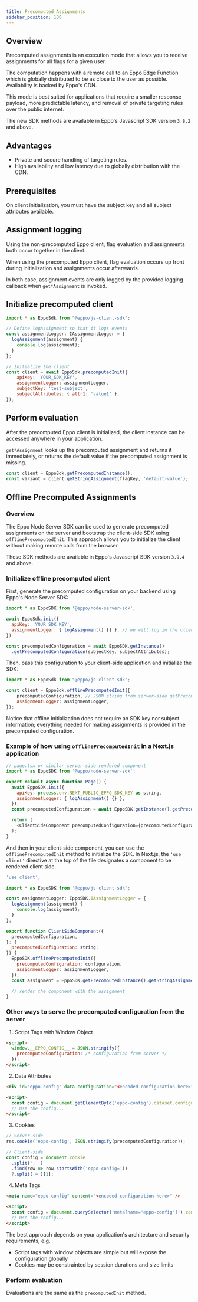 ```yaml
---
title: Precomputed Assignments
sidebar_position: 100
---
```


## Overview

Precomputed assignments is an execution mode that allows you to receive assignments for all flags for a given user.

The computation happens with a remote call to an Eppo Edge Function which is 
globally distributed to be as close to the user as possible. Availability is backed by Eppo's CDN.

This mode is best suited for applications that require a smaller response payload,
more predictable latency, and removal of private targeting rules over the public internet.

The new SDK methods are available in Eppo's Javascript SDK version `3.8.2` and above.

## Advantages

- Private and secure handling of targeting rules.
- High availability and low latency due to globally distribution with the CDN.

## Prerequisites

On client initialization, you must have the subject key and all subject attributes available.

## Assignment logging

Using the non-precomputed Eppo client, flag evaluation and assignments both occur together in the client.

When using the precomputed Eppo client, flag evaluation occurs up front during initialization and assignments occur afterwards.

In both case, assignment events are only logged by the provided logging callback when `get*Assignment` is invoked.

## Initialize precomputed client

```javascript
import * as EppoSdk from "@eppo/js-client-sdk";

// Define logAssignment so that it logs events
const assignmentLogger: IAssignmentLogger = {
  logAssignment(assignment) {
	console.log(assignment);
  }
};

// Initialize the client
const client = await EppoSdk.precomputedInit({
    apiKey: 'YOUR_SDK_KEY',
    assignmentLogger: assignmentLogger,
    subjectKey: 'test-subject',
    subjectAttributes: { attr1: 'value1' },
});
```

## Perform evaluation

After the precomputed Eppo client is initialized, the client instance can be accessed anywhere in your application.

`get*Assignment` looks up the precomputed assignment and returns it immediately, or returns the default value if the precomputed assignment is missing.

```javascript
const client = EppoSdk.getPrecomputedInstance();
const variant = client.getStringAssignment(flagKey, 'default-value');
```

## Offline Precomputed Assignments

### Overview

The Eppo Node Server SDK can be used to generate precomputed assignments on the server and bootstrap the client-side SDK using `offlinePrecomputedInit`. This approach allows you to initialize the client without making remote calls from the browser.

These SDK methods are available in Eppo's Javascript SDK version `3.9.4` and above.

### Initialize offline precomputed client

First, generate the precomputed configuration on your backend using Eppo's Node Server SDK:

```javascript
import * as EppoSDK from '@eppo/node-server-sdk';

await EppoSdk.init({
  apiKey: 'YOUR_SDK_KEY',
  assignmentLogger: { logAssignment() {} }, // we will log in the client, not here
})

const precomputedConfiguration = await EppoSDK.getInstance()
  .getPrecomputedConfiguration(subjectKey, subjectAttributes);
```

Then, pass this configuration to your client-side application and initialize the SDK:

```javascript
import * as EppoSdk from "@eppo/js-client-sdk";

const client = EppoSdk.offlinePrecomputedInit({
    precomputedConfiguration, // JSON string from server-side getPrecomputedConfiguration
    assignmentLogger: assignmentLogger,
});
```

Notice that offline initialization does not require an SDK key nor subject information; everything needed for making assignments is provided in the precomputed configuration.

### Example of how using `offlinePrecomputedInit` in a Next.js application

```javascript
// page.tsx or similar server-side rendered component
import * as EppoSDK from '@eppo/node-server-sdk';

export default async function Page() {
  await EppoSDK.init({
    apiKey: process.env.NEXT_PUBLIC_EPPO_SDK_KEY as string,
    assignmentLogger: { logAssignment() {} },
  });
  const precomputedConfiguration = await EppoSDK.getInstance().getPrecomputedConfiguration('<SUBJECT-KEY>', <SUBJECT-ATTRIBUTES>);

  return (
    <ClientSideComponent precomputedConfiguration={precomputedConfiguration} />
  );
}
```

And then in your client-side component, you can use the `offlinePrecomputedInit` method to initialize the SDK. In Next.js, the `'use client'` directive at the top of the file designates a component to be rendered client side.

```javascript
'use client';

import * as EppoSDK from '@eppo/js-client-sdk';

const assignmentLogger: EppoSDK.IAssignmentLogger = {
  logAssignment(assignment) {
    console.log(assignment);
  }
};

export function ClientSideComponent({
  precomputedConfiguration,
}: {
  precomputedConfiguration: string;
}) {
  EppoSDK.offlinePrecomputedInit({
    precomputedConfiguration: configuration,
    assignmentLogger: assignmentLogger,
  });
  const assignment = EppoSDK.getPrecomputedInstance().getStringAssignment('<FLAG-KEY>', '<DEFAULT-VALUE>');

  // render the component with the assignment
}
```

### Other ways to serve the precomputed configuration from the server

1. Script Tags with Window Object
```html
<script>
  window.__EPPO_CONFIG__ = JSON.stringify({
    precomputedConfiguration: /* configuration from server */
  });
</script>
```

2. Data Attributes
```html
<div id="eppo-config" data-configuration="<encoded-configuration-here>"></div>

<script>
  const config = document.getElementById('eppo-config').dataset.configuration;
  // Use the config...
</script>
```

3. Cookies
```javascript
// Server-side
res.cookie('eppo-config', JSON.stringify(precomputedConfiguration));

// Client-side
const config = document.cookie
  .split('; ')
  .find(row => row.startsWith('eppo-config='))
  ?.split('=')[1];
```

4. Meta Tags
```html
<meta name="eppo-config" content="<encoded-configuration-here>" />

<script>
  const config = document.querySelector('meta[name="eppo-config"]').content;
  // Use the config...
</script>
```

The best approach depends on your application's architecture and security requirements, e.g.

- Script tags with window objects are simple but will expose the configuration globally
- Cookies may be constrainted by session durations and size limits

### Perform evaluation

Evaluations are the same as the `precomputedInit` method.
